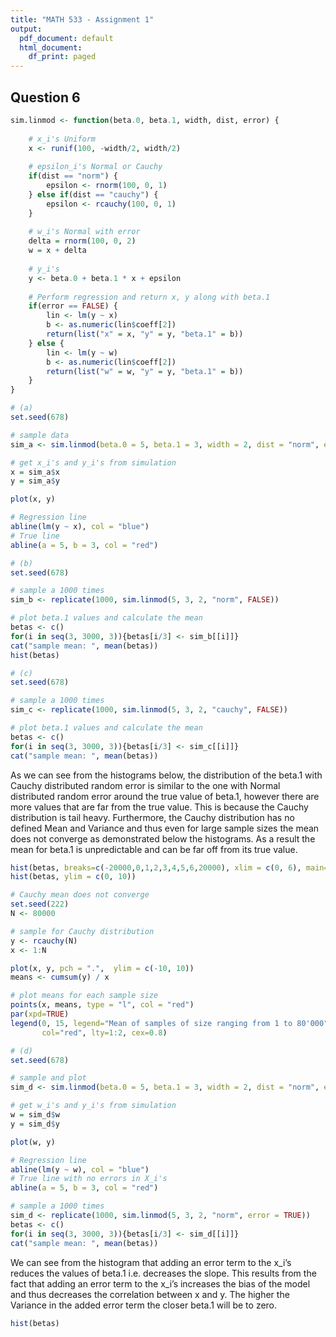 ```yaml
---
title: "MATH 533 - Assignment 1"
output:
  pdf_document: default
  html_document:
    df_print: paged
---
```


## Question 6

```r
sim.linmod <- function(beta.0, beta.1, width, dist, error) {
    
    # x_i's Uniform
    x <- runif(100, -width/2, width/2)
    
    # epsilon_i's Normal or Cauchy
    if(dist == "norm") {
        epsilon <- rnorm(100, 0, 1)
    } else if(dist == "cauchy") {
        epsilon <- rcauchy(100, 0, 1)
    }
    
    # w_i's Normal with error
    delta = rnorm(100, 0, 2)
    w = x + delta
    
    # y_i's
    y <- beta.0 + beta.1 * x + epsilon
    
    # Perform regression and return x, y along with beta.1
    if(error == FALSE) {
        lin <- lm(y ~ x)
        b <- as.numeric(lin$coeff[2])
        return(list("x" = x, "y" = y, "beta.1" = b))
    } else {
        lin <- lm(y ~ w)
        b <- as.numeric(lin$coeff[2])
        return(list("w" = w, "y" = y, "beta.1" = b))
    }
}
```


```r
# (a)
set.seed(678)

# sample data
sim_a <- sim.linmod(beta.0 = 5, beta.1 = 3, width = 2, dist = "norm", error = FALSE)

# get x_i's and y_i's from simulation
x = sim_a$x
y = sim_a$y

plot(x, y)

# Regression line
abline(lm(y ~ x), col = "blue") 
# True line
abline(a = 5, b = 3, col = "red") 
```

```r
# (b)
set.seed(678)

# sample a 1000 times
sim_b <- replicate(1000, sim.linmod(5, 3, 2, "norm", FALSE))

# plot beta.1 values and calculate the mean
betas <- c()
for(i in seq(3, 3000, 3)){betas[i/3] <- sim_b[[i]]}
cat("sample mean: ", mean(betas))
hist(betas)
```

```r
# (c)
set.seed(678)

# sample a 1000 times
sim_c <- replicate(1000, sim.linmod(5, 3, 2, "cauchy", FALSE))

# plot beta.1 values and calculate the mean
betas <- c()
for(i in seq(3, 3000, 3)){betas[i/3] <- sim_c[[i]]}
cat("sample mean: ", mean(betas))
```

As we can see from the histograms below, the distribution of the beta.1 with Cauchy distributed random error is similar to the one with Normal distributed random error around the true value of beta.1, however there are more values that are far from the true value. This is because the Cauchy distribution is tail heavy. Furthermore, the Cauchy distribution has no defined Mean and Variance and thus even for large sample sizes the mean does not converge as demonstrated below the histograms. As a result the mean for beta.1 is unpredictable and can be far off from its true value. 
```r
hist(betas, breaks=c(-20000,0,1,2,3,4,5,6,20000), xlim = c(0, 6), main="Histogram of betas around true value")
hist(betas, ylim = c(0, 10))
```

```r
# Cauchy mean does not converge
set.seed(222)
N <- 80000

# sample for Cauchy distribution
y <- rcauchy(N)
x <- 1:N

plot(x, y, pch = ".",  ylim = c(-10, 10))
means <- cumsum(y) / x

# plot means for each sample size
points(x, means, type = "l", col = "red")
par(xpd=TRUE)
legend(0, 15, legend="Mean of samples of size ranging from 1 to 80'000",
       col="red", lty=1:2, cex=0.8)
```

```r
# (d) 
set.seed(678)

# sample and plot
sim_d <- sim.linmod(beta.0 = 5, beta.1 = 3, width = 2, dist = "norm", error = TRUE)

# get w_i's and y_i's from simulation
w = sim_d$w
y = sim_d$y

plot(w, y)

# Regression line
abline(lm(y ~ w), col = "blue") 
# True line with no errors in X_i's
abline(a = 5, b = 3, col = "red") 

# sample a 1000 times
sim_d <- replicate(1000, sim.linmod(5, 3, 2, "norm", error = TRUE))
betas <- c()
for(i in seq(3, 3000, 3)){betas[i/3] <- sim_d[[i]]}
cat("sample mean: ", mean(betas))
```

We can see from the histogram that adding an error term to the x_i's reduces the values of beta.1 i.e. decreases the slope. This results from the fact that adding an error term to the x_i's increases the bias of the model and thus decreases the correlation between x and y. The higher the Variance in the added error term the closer beta.1 will be to zero. 

```r
hist(betas)
```





